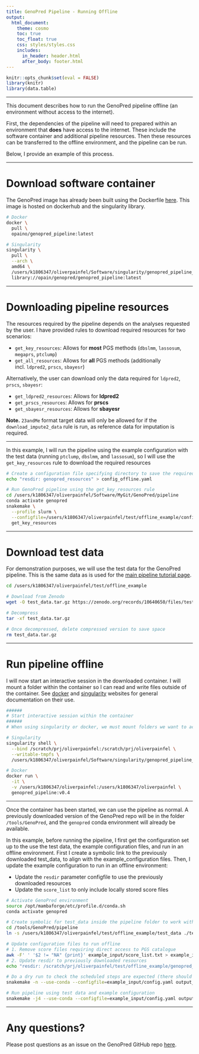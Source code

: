 ```yaml
---
title: GenoPred Pipeline - Running Offline
output: 
  html_document:
    theme: cosmo
    toc: true
    toc_float: true
    css: styles/styles.css
    includes:
      in_header: header.html
      after_body: footer.html
---
```


```r
knitr::opts_chunk$set(eval = FALSE)
library(knitr)
library(data.table)
```

***

This document describes how to run the GenoPred pipeline offline (an environment without access to the internet).

First, the dependencies of the pipeline will need to prepared within an environment that **does** have access to the internet. These include the software container and additional pipeline resources. Then these resources can be transferred to the offline environment, and the pipeline can be run.

Below, I provide an example of this process.

***

# Download software container

The GenoPred image has already been built using the Dockerfile [here](https://github.com/opain/GenoPred/blob/master/pipeline/misc/docker/Dockerfile). This image is hosted on dockerhub and the singularity library.

```bash
# Docker
docker \
  pull \
  opaino/genopred_pipeline:latest

# Singularity
singularity \
  pull \
  --arch \
  amd64 \
  /users/k1806347/oliverpainfel/Software/singularity/genopred_pipeline_latest.sif \
  library://opain/genopred/genopred_pipeline:latest
```

</details>

***

# Downloading pipeline resources

The resources required by the pipeline depends on the analyses requested by the user. I have provided rules to download required resources for two scenarios:

- `get_key_resources`: Allows for **most** PGS methods (`dbslmm`, `lassosum`, `megaprs`, `ptclump`)
- `get_all_resources`: Allows for **all** PGS methods (additionally incl. `ldpred2`, `prscs`, `sbayesr`)

Alternatively, the user can download only the data required for `ldpred2`, `prscs`, `sbayesr`:

- `get_ldpred2_resources`: Allows for **ldpred2**
- `get_prscs_resources`: Allows for **prscs**
- `get_sbayesr_resources`: Allows for **sbayesr**

**Note.** `23andMe` format target data will only be allowed for if the `download_impute2_data` rule is run, as reference data for imputation is required.

***

In this example, I will run the pipeline using the example configuration with the test data (running `ptclump`, `dbslmm`, and `lassosum`), so I will use the `get_key_resources` rule to download the required resources

```bash
# Create a configuration file specifying directory to save the required resources
echo "resdir: genopred_resources" > config_offline.yaml

# Run GenoPred pipeline using the get_key_resources rule
cd /users/k1806347/oliverpainfel/Software/MyGit/GenoPred/pipeline
conda activate genopred
snakemake \
  --profile slurm \
  --configfile=/users/k1806347/oliverpainfel/test/offline_example/config.yaml \
  get_key_resources
```

***

# Download test data

For demonstration purposes, we will use the test data for the GenoPred pipeline. This is the same data as is used for the [main pipeline tutorial page](https://opain.github.io/GenoPred/pipeline_readme.html#Run_using_test_data).

```bash
cd /users/k1806347/oliverpainfel/test/offline_example

# Download from Zenodo
wget -O test_data.tar.gz https://zenodo.org/records/10640650/files/test_data.tar.gz?download=1

# Decompress
tar -xf test_data.tar.gz

# Once decompressed, delete compressed version to save space
rm test_data.tar.gz
```

***

# Run pipeline offline

I will now start an interactive session in the downloaded container. I will mount a folder within the container so I can read and write files outside of the container. See [docker](https://docs.docker.com/) and [singularity](https://sylabs.io/docs/) websites for general documentation on their use. 

```bash
######
# Start interactive session within the container
######
# When using singularity or docker, we must mount folders we want to access within the container

# Singularity 
singularity shell \
  --bind /scratch/prj/oliverpainfel:/scratch/prj/oliverpainfel \
  --writable-tmpfs \
  /users/k1806347/oliverpainfel/Software/singularity/genopred_pipeline_latest.sif

# Docker
docker run \
  -it \
  -v /users/k1806347/oliverpainfel:/users/k1806347/oliverpainfel \
  genopred_pipeline:v0.4
```

***

Once the container has been started, we can use the pipeline as normal. A previously downloaded version of the GenoPred repo will be in the folder `/tools/GenoPred`, and the `genopred` conda environment will already be available. 

In this example, before running the pipeline, I first get the configuration set up to the use the test data, the example configuration files, and run in an offline environment. First I create a symbolic link to the previously downloaded test_data, to align with the example_configuration files. Then, I update the example configuration to run in an offline environment:

- Update the `resdir` parameter configfile to use the previously downloaded resources
- Update the `score_list` to only include locally stored score files

```bash
# Activate GenoPred environment
source /opt/mambaforge/etc/profile.d/conda.sh
conda activate genopred

# Create symbolic for test_data inside the pipeline folder to work with the example configuration files
cd /tools/GenoPred/pipeline
ln -s /users/k1806347/oliverpainfel/test/offline_example/test_data ./test_data

# Update configuration files to run offline
# 1. Remove score files requiring direct access to PGS catalogue
awk -F' ' '$2 != "NA" {print}' example_input/score_list.txt > example_input/score_list_2.txt && mv example_input/score_list_2.txt example_input/score_list.txt
# 2. Update resdir to previously downloaded resources
echo "resdir: /scratch/prj/oliverpainfel/test/offline_example/genopred_resources" >> example_input/config.yaml

# Do a dry run to check the scheduled steps are expected (there should not be any steps saying 'download', and it should not be necessary to build the conda environment)
snakemake -n --use-conda --configfile=example_input/config.yaml output_all

# Run pipeline using test data and example configuration
snakemake -j4 --use-conda --configfile=example_input/config.yaml output_all
```

***

# Any questions?

Please post questions as an issue on the GenoPred GitHub repo [here](https://github.com/opain/GenoPred/issues).


